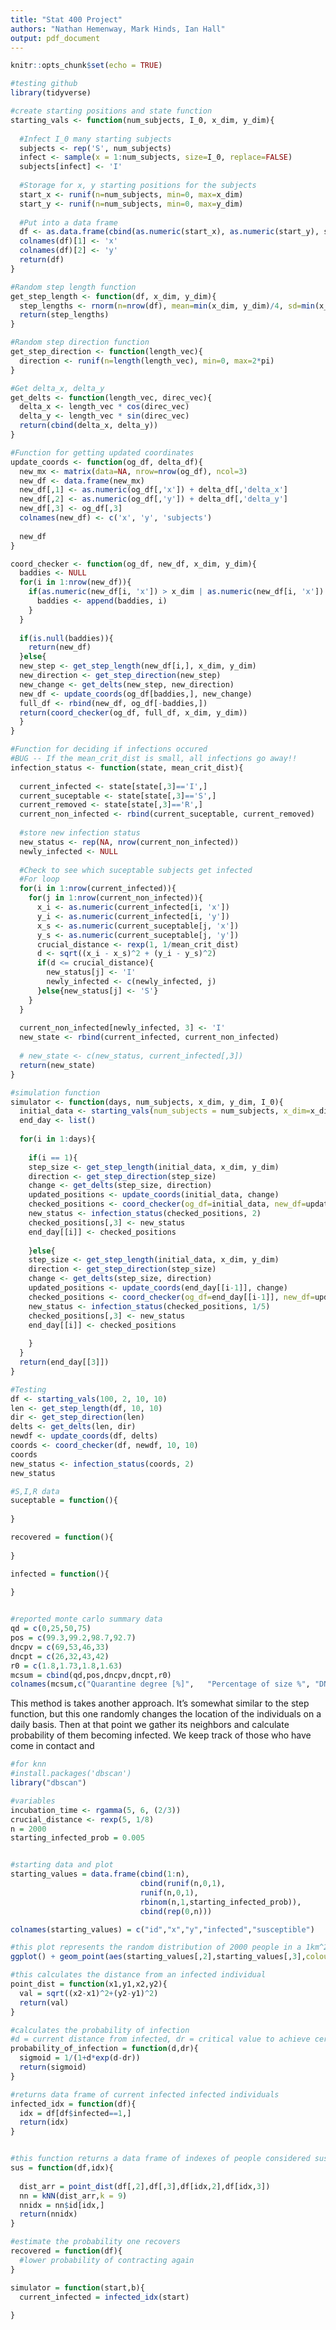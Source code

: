 ```yaml
---
title: "Stat 400 Project"
authors: "Nathan Hemenway, Mark Hinds, Ian Hall"
output: pdf_document
---
```


```r
knitr::opts_chunk$set(echo = TRUE)
```

```r
#testing github
library(tidyverse)

#create starting positions and state function
starting_vals <- function(num_subjects, I_0, x_dim, y_dim){
  
  #Infect I_0 many starting subjects
  subjects <- rep('S', num_subjects)
  infect <- sample(x = 1:num_subjects, size=I_0, replace=FALSE)
  subjects[infect] <- 'I'
  
  #Storage for x, y starting positions for the subjects
  start_x <- runif(n=num_subjects, min=0, max=x_dim)
  start_y <- runif(n=num_subjects, min=0, max=y_dim)
  
  #Put into a data frame
  df <- as.data.frame(cbind(as.numeric(start_x), as.numeric(start_y), subjects))
  colnames(df)[1] <- 'x'
  colnames(df)[2] <- 'y'
  return(df)
}

#Random step length function
get_step_length <- function(df, x_dim, y_dim){
  step_lengths <- rnorm(n=nrow(df), mean=min(x_dim, y_dim)/4, sd=min(x_dim, y_dim)/12)
  return(step_lengths)
}

#Random step direction function
get_step_direction <- function(length_vec){
  direction <- runif(n=length(length_vec), min=0, max=2*pi)
}

#Get delta_x, delta_y
get_delts <- function(length_vec, direc_vec){
  delta_x <- length_vec * cos(direc_vec)
  delta_y <- length_vec * sin(direc_vec)
  return(cbind(delta_x, delta_y))
}

#Function for getting updated coordinates
update_coords <- function(og_df, delta_df){
  new_mx <- matrix(data=NA, nrow=nrow(og_df), ncol=3)
  new_df <- data.frame(new_mx)
  new_df[,1] <- as.numeric(og_df[,'x']) + delta_df[,'delta_x']
  new_df[,2] <- as.numeric(og_df[,'y']) + delta_df[,'delta_y']
  new_df[,3] <- og_df[,3]
  colnames(new_df) <- c('x', 'y', 'subjects')
  
  new_df
}

coord_checker <- function(og_df, new_df, x_dim, y_dim){
  baddies <- NULL
  for(i in 1:nrow(new_df)){
    if(as.numeric(new_df[i, 'x']) > x_dim | as.numeric(new_df[i, 'x']) < 0 | as.numeric(new_df[i, 'y']) > y_dim | as.numeric(new_df[i, 'y']) < 0){
      baddies <- append(baddies, i)
    }
  }
  
  if(is.null(baddies)){
    return(new_df)
  }else{
  new_step <- get_step_length(new_df[i,], x_dim, y_dim)
  new_direction <- get_step_direction(new_step)
  new_change <- get_delts(new_step, new_direction)
  new_df <- update_coords(og_df[baddies,], new_change)
  full_df <- rbind(new_df, og_df[-baddies,])
  return(coord_checker(og_df, full_df, x_dim, y_dim))
  }
}

#Function for deciding if infections occured
#BUG -- If the mean_crit_dist is small, all infections go away!!
infection_status <- function(state, mean_crit_dist){
  
  current_infected <- state[state[,3]=='I',]
  current_suceptable <- state[state[,3]=='S',]
  current_removed <- state[state[,3]=='R',]
  current_non_infected <- rbind(current_suceptable, current_removed)
  
  #store new infection status
  new_status <- rep(NA, nrow(current_non_infected))
  newly_infected <- NULL
  
  #Check to see which suceptable subjects get infected
  #For loop
  for(i in 1:nrow(current_infected)){
    for(j in 1:nrow(current_non_infected)){
      x_i <- as.numeric(current_infected[i, 'x'])
      y_i <- as.numeric(current_infected[i, 'y'])
      x_s <- as.numeric(current_suceptable[j, 'x'])
      y_s <- as.numeric(current_suceptable[j, 'y'])
      crucial_distance <- rexp(1, 1/mean_crit_dist)
      d <- sqrt((x_i - x_s)^2 + (y_i - y_s)^2)
      if(d <= crucial_distance){
        new_status[j] <- 'I'
        newly_infected <- c(newly_infected, j)
      }else{new_status[j] <- 'S'}
    }
  }
  
  current_non_infected[newly_infected, 3] <- 'I'
  new_state <- rbind(current_infected, current_non_infected)
  
  # new_state <- c(new_status, current_infected[,3])
  return(new_state)
}

#simulation function
simulator <- function(days, num_subjects, x_dim, y_dim, I_0){
  initial_data <- starting_vals(num_subjects = num_subjects, x_dim=x_dim, y_dim=y_dim, I_0=I_0)
  end_day <- list()
  
  for(i in 1:days){
    
    if(i == 1){
    step_size <- get_step_length(initial_data, x_dim, y_dim)
    direction <- get_step_direction(step_size)
    change <- get_delts(step_size, direction)
    updated_positions <- update_coords(initial_data, change)
    checked_positions <- coord_checker(og_df=initial_data, new_df=updated_positions, x_dim=x_dim, y_dim=y_dim)
    new_status <- infection_status(checked_positions, 2)
    checked_positions[,3] <- new_status
    end_day[[i]] <- checked_positions
    
    }else{
    step_size <- get_step_length(initial_data, x_dim, y_dim)
    direction <- get_step_direction(step_size)
    change <- get_delts(step_size, direction)
    updated_positions <- update_coords(end_day[[i-1]], change)
    checked_positions <- coord_checker(og_df=end_day[[i-1]], new_df=updated_positions, x_dim=x_dim, y_dim=y_dim)
    new_status <- infection_status(checked_positions, 1/5)
    checked_positions[,3] <- new_status
    end_day[[i]] <- checked_positions
      
    }
  }
  return(end_day[[3]])
}

#Testing
df <- starting_vals(100, 2, 10, 10)
len <- get_step_length(df, 10, 10)
dir <- get_step_direction(len)
delts <- get_delts(len, dir)
newdf <- update_coords(df, delts)
coords <- coord_checker(df, newdf, 10, 10)
coords
new_status <- infection_status(coords, 2)
new_status

#S,I,R data
suceptable = function(){
  
}

recovered = function(){
  
}

infected = function(){
  
}


#reported monte carlo summary data
qd = c(0,25,50,75)
pos = c(99.3,99.2,98.7,92.7)
dncpv = c(69,53,46,33)
dncpt = c(26,32,43,42)
r0 = c(1.8,1.73,1.8,1.63)
mcsum = cbind(qd,pos,dncpv,dncpt,r0)
colnames(mcsum,c("Quarantine degree [%]",	"Percentage of size %",	"DNC peak value [cases]",	"DNC peaking time [days]",	"R0"))
```

This method is takes another approach. It's somewhat similar to the step function, but this one randomly changes the location of the individuals on a daily basis. Then at that point we gather its neighbors and calculate probability of them becoming infected. We keep track of those who have come in contact and 

``` r
#for knn
#install.packages('dbscan') 
library("dbscan")
```

``` r
#variables
incubation_time <- rgamma(5, 6, (2/3))
crucial_distance <- rexp(5, 1/8)
n = 2000
starting_infected_prob = 0.005


#starting data and plot
starting_values = data.frame(cbind(1:n),
                             cbind(runif(n,0,1),
                             runif(n,0,1),
                             rbinom(n,1,starting_infected_prob)),
                             cbind(rep(0,n)))

colnames(starting_values) = c("id","x","y","infected","susceptible")

#this plot represents the random distribution of 2000 people in a 1km^2 area, with the blue dots being the infected individuals. Instead of trying to track progression of time, as the paper illustrates, my thought was to randomize the dot locations each iteration. Each iteration represents a day. The infected individual will be in another random location each day. 
ggplot() + geom_point(aes(starting_values[,2],starting_values[,3],colour = starting_values[,4])) + xlab("x coordinate") + ylab("y coordinate")
```


```r

#this calculates the distance from an infected individual
point_dist = function(x1,y1,x2,y2){
  val = sqrt((x2-x1)^2+(y2-y1)^2)
  return(val)
}

#calculates the probability of infection
#d = current distance from infected, dr = critical value to achieve certain probability of infection
probability_of_infection = function(d,dr){
  sigmoid = 1/(1+d*exp(d-dr))
  return(sigmoid)
}

#returns data frame of current infected infected individuals
infected_idx = function(df){
  idx = df[df$infected==1,]
  return(idx)
}


#this function returns a data frame of indexes of people considered susceptible. This function aims to calculate the distances of k neighbors then returns a df of indecies of those in neighborhood. We will need to keep a running track of the id's of susceptible neighbors and later factor in the probability of becoming infected.
sus = function(df,idx){
  
  dist_arr = point_dist(df[,2],df[,3],df[idx,2],df[idx,3])
  nn = kNN(dist_arr,k = 9)
  nnidx = nn$id[idx,]
  return(nnidx)
}

#estimate the probability one recovers
recovered = function(df){
  #lower probability of contracting again
}

```

``` r
simulator = function(start,b){
  current_infected = infected_idx(start)
  
}
```

